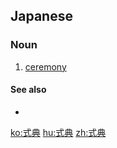 ==Japanese==
{{ja-kanjitab|式|典}}

===Noun===
{{ja-noun|しきてん}}

# [[ceremony]]

====See also====
* {{ja-r|儀式|ぎしき}}

[[ko:式典]]
[[hu:式典]]
[[zh:式典]]